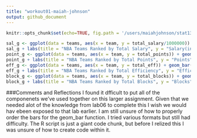 ```yaml
---
title: "workout01-maiah-johnson"
output: github_document
---
```

```r
knitr::opts_chunk$set(echo=TRUE, fig.path = '/users/maiahjohnson/stat133/workout1/report')
```


```r
sal_g <- ggplot(data = teams, aes(x = team, y = total_salary/1000000)) + geom_bar(stat = 'identity') + coord_flip()
sal_g + labs(title = "NBA Teams Ranked by Total Salary", y = "Salary(in millions", x = "Team") + geom_hline(yintercept = 75)
point_g <- ggplot(data = teams, aes(x = team, y = total_points)) + geom_bar(stat = 'identity') + coord_flip()
point_g + labs(title = "NBA Teams Ranked by Total Points", y = "Points", x = "Team") + geom_hline(yintercept = 4000)
eff_g <- ggplot(data = teams, aes(x = team, y = total_eff)) + geom_bar(stat = 'identity') + coord_flip()
eff_g + labs(title = "NBA Teams Ranked by Total Efficiency", y = "Efficiency", x = "Team") + geom_hline(yintercept = 85)
block_g <- ggplot(data = teams, aes(x = team, y = total_blocks)) + geom_bar(stat = 'identity') + coord_flip()
block_g + labs(title = "NBA Teams Ranked by Total Blocks", y = "Blocks", x = "Team") + geom_hline(yintercept = 0)

```

###Comments and Reflections 
I found it dfficult to put all of the componenets we've used together on this larger assignment. Given that we needed alot of the knowledge from lab06 to complete this I wish we would hav ebeen exposed to that lab earlier. I am still unsure of how to properly order the bars for the geom_bar function. I tried various formats but still had difficulty. The R script is just a giant code chunk, but before I relized this I was unsure of how to create code within it. 
